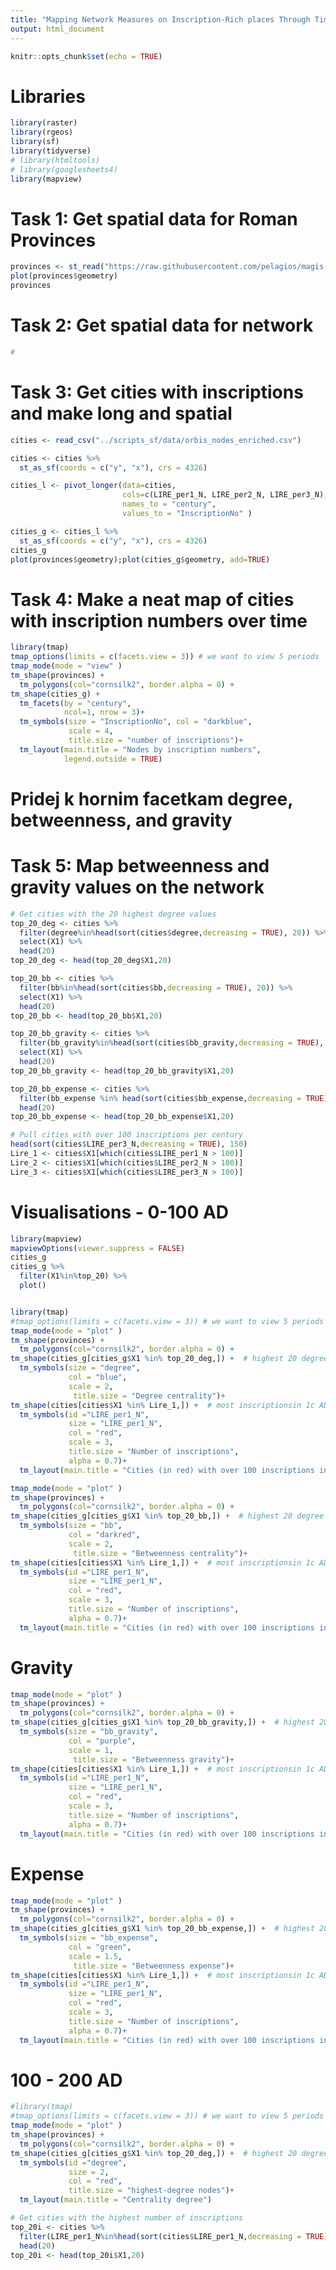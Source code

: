 ```yaml
---
title: "Mapping Network Measures on Inscription-Rich places Through Time"
output: html_document
---
```


```r
knitr::opts_chunk$set(echo = TRUE)
```
# Libraries

```r
library(raster)
library(rgeos)
library(sf)
library(tidyverse)
# library(htmltools)
# library(googlesheets4)
library(mapview)
```


# Task 1: Get spatial data for Roman Provinces


```r
provinces <- st_read("https://raw.githubusercontent.com/pelagios/magis-pleiades-regions/main/pleiades-regions-magis-pelagios.geojson")
plot(provinces$geometry)
provinces

```

# Task 2: Get spatial data for network


```r
#
```

# Task 3: Get cities with inscriptions and make long and spatial

```r
cities <- read_csv("../scripts_sf/data/orbis_nodes_enriched.csv")

cities <- cities %>% 
  st_as_sf(coords = c("y", "x"), crs = 4326)

cities_l <- pivot_longer(data=cities, 
                         cols=c(LIRE_per1_N, LIRE_per2_N, LIRE_per3_N),
                         names_to = "century",
                         values_to = "InscriptionNo" )

cities_g <- cities_l %>% 
  st_as_sf(coords = c("y", "x"), crs = 4326)
cities_g
plot(provinces$geometry);plot(cities_g$geometry, add=TRUE)  
```

# Task 4: Make a neat map of cities with inscription numbers over time
```r
library(tmap)
tmap_options(limits = c(facets.view = 3)) # we want to view 5 periods
tmap_mode(mode = "view" )
tm_shape(provinces) +
  tm_polygons(col="cornsilk2", border.alpha = 0) +
tm_shape(cities_g) +
  tm_facets(by = "century",
            ncol=1, nrow = 3)+
  tm_symbols(size = "InscriptionNo", col = "darkblue",
             scale = 4,
             title.size = "number of inscriptions")+
  tm_layout(main.title = "Nodes by inscription numbers",
            legend.outside = TRUE)
```

# Pridej k hornim facetkam degree, betweenness, and gravity 

# Task 5: Map betweenness and gravity values on the network
```r
# Get cities with the 20 highest degree values
top_20_deg <- cities %>% 
  filter(degree%in%head(sort(cities$degree,decreasing = TRUE), 20)) %>% 
  select(X1) %>% 
  head(20)
top_20_deg <- head(top_20_deg$X1,20)

top_20_bb <- cities %>% 
  filter(bb%in%head(sort(cities$bb,decreasing = TRUE), 20)) %>% 
  select(X1) %>% 
  head(20)
top_20_bb <- head(top_20_bb$X1,20)

top_20_bb_gravity <- cities %>% 
  filter(bb_gravity%in%head(sort(cities$bb_gravity,decreasing = TRUE), 20)) %>% 
  select(X1) %>% 
  head(20)
top_20_bb_gravity <- head(top_20_bb_gravity$X1,20)

top_20_bb_expense <- cities %>% 
  filter(bb_expense %in% head(sort(cities$bb_expense,decreasing = TRUE), 20)) %>%   select(X1) %>% 
  head(20)
top_20_bb_expense <- head(top_20_bb_expense$X1,20)

# Pull cities with over 100 inscriptions per century
head(sort(cities$LIRE_per3_N,decreasing = TRUE), 150)
Lire_1 <- cities$X1[which(cities$LIRE_per1_N > 100)]
Lire_2 <- cities$X1[which(cities$LIRE_per2_N > 100)]
Lire_3 <- cities$X1[which(cities$LIRE_per3_N > 100)]
```


# Visualisations - 0-100 AD
```r
library(mapview)
mapviewOptions(viewer.suppress = FALSE) 
cities_g
cities_g %>% 
  filter(X1%in%top_20) %>% 
  plot()


library(tmap)
#tmap_options(limits = c(facets.view = 3)) # we want to view 5 periods
tmap_mode(mode = "plot" )
tm_shape(provinces) +
  tm_polygons(col="cornsilk2", border.alpha = 0) +
tm_shape(cities_g[cities_g$X1 %in% top_20_deg,]) +  # highest 20 degree values
  tm_symbols(size = "degree",
             col = "blue",
             scale = 2,
              title.size = "Degree centrality")+
tm_shape(cities[cities$X1 %in% Lire_1,]) +  # most inscriptionsin 1c AD
  tm_symbols(id ="LIRE_per1_N", 
             size = "LIRE_per1_N", 
             col = "red",
             scale = 3,
             title.size = "Number of inscriptions",
             alpha = 0.7)+
  tm_layout(main.title = "Cities (in red) with over 100 inscriptions in AD 0-100")
```

```r
tmap_mode(mode = "plot" )
tm_shape(provinces) +
  tm_polygons(col="cornsilk2", border.alpha = 0) +
tm_shape(cities_g[cities_g$X1 %in% top_20_bb,]) +  # highest 20 degree values
  tm_symbols(size = "bb",
             col = "darkred",
             scale = 2,
              title.size = "Betweenness centrality")+
tm_shape(cities[cities$X1 %in% Lire_1,]) +  # most inscriptionsin 1c AD
  tm_symbols(id ="LIRE_per1_N", 
             size = "LIRE_per1_N", 
             col = "red",
             scale = 3,
             title.size = "Number of inscriptions",
             alpha = 0.7)+
  tm_layout(main.title = "Cities (in red) with over 100 inscriptions in AD 0-100")

```
# Gravity
```r
tmap_mode(mode = "plot" )
tm_shape(provinces) +
  tm_polygons(col="cornsilk2", border.alpha = 0) +
tm_shape(cities_g[cities_g$X1 %in% top_20_bb_gravity,]) +  # highest 20 degree values
  tm_symbols(size = "bb_gravity",
             col = "purple",
             scale = 1,
              title.size = "Betweenness gravity")+
tm_shape(cities[cities$X1 %in% Lire_1,]) +  # most inscriptionsin 1c AD
  tm_symbols(id ="LIRE_per1_N", 
             size = "LIRE_per1_N", 
             col = "red",
             scale = 3,
             title.size = "Number of inscriptions",
             alpha = 0.7)+
  tm_layout(main.title = "Cities (in red) with over 100 inscriptions in AD 0-100")
```
# Expense

```r
tmap_mode(mode = "plot" )
tm_shape(provinces) +
  tm_polygons(col="cornsilk2", border.alpha = 0) +
tm_shape(cities_g[cities_g$X1 %in% top_20_bb_expense,]) +  # highest 20 degree values
  tm_symbols(size = "bb_expense",
             col = "green",
             scale = 1.5,
              title.size = "Betweenness expense")+
tm_shape(cities[cities$X1 %in% Lire_1,]) +  # most inscriptionsin 1c AD
  tm_symbols(id ="LIRE_per1_N", 
             size = "LIRE_per1_N", 
             col = "red",
             scale = 3,
             title.size = "Number of inscriptions",
             alpha = 0.7)+
  tm_layout(main.title = "Cities (in red) with over 100 inscriptions in AD 0-100")
```


# 100 - 200 AD 
```r
#library(tmap)
#tmap_options(limits = c(facets.view = 3)) # we want to view 5 periods
tmap_mode(mode = "plot" )
tm_shape(provinces) +
  tm_polygons(col="cornsilk2", border.alpha = 0) +
tm_shape(cities_g[cities_g$X1 %in% top_20_deg,]) +  # highest 20 degree values
  tm_symbols(id ="degree", 
             size = 2, 
             col = "red",
             title.size = "highest-degree nodes")+
  tm_layout(main.title = "Centrality degree")
```

```r
# Get cities with the highest number of inscriptions 
top_20i <- cities %>% 
  filter(LIRE_per1_N%in%head(sort(cities$LIRE_per1_N,decreasing = TRUE), 20)) %>%   select(X1) %>% 
  head(20)
top_20i <- head(top_20i$X1,20)
```


